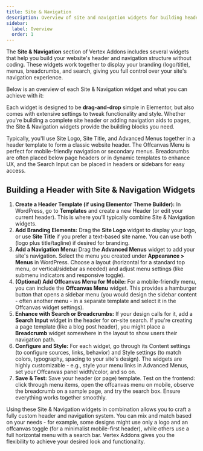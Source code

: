 ```yaml
---
title: Site & Navigation
description: Overview of site and navigation widgets for building headers and menus in Vertex.
sidebar:
  label: Overview
  order: 1
---
```



The **Site & Navigation** section of Vertex Addons includes several widgets that help you build your website's header and navigation structure without coding. These widgets work together to display your branding (logo/title), menus, breadcrumbs, and search, giving you full control over your site's navigation experience.

Below is an overview of each Site & Navigation widget and what you can achieve with it:

<CardGrid>
  <LinkCard href="./site-logo" title="Site Logo" description="Display your website's logo and optionally link it to the homepage."/>
  <LinkCard href="./site-title" title="Site Title" description="Show your site's name as a heading, which can dynamically update from your WordPress settings."/>
  <LinkCard href="./advanced-menus" title="Advanced Menus" description="Add customizable navigation menus (horizontal, vertical, or hamburger menu) using your WordPress menu items."/>
  <LinkCard href="./offcanvas-menu" title="Offcanvas Menu (Sidebar)" description="Create a collapsible side menu that slides in on click - great for mobile navigation or additional hidden menus."/>
  <LinkCard href="./breadcrumb" title="Breadcrumb" description="Display a breadcrumb trail for pages/posts, helping users navigate back through your site's hierarchy."/>
  <LinkCard href="./search-input" title="Search Input (Live / Ajax)" description="Insert a search bar so visitors can search your site, with an option for live Ajax results."/>
</CardGrid>

Each widget is designed to be **drag-and-drop** simple in Elementor, but also comes with extensive settings to tweak functionality and style. Whether you're building a complete site header or adding navigation aids to pages, the Site & Navigation widgets provide the building blocks you need.

<Aside type='note' title='When to Use These Widgets'>
Typically, you'll use Site Logo, Site Title, and Advanced Menus together in a header template to form a classic website header. The Offcanvas Menu is perfect for mobile-friendly navigation or secondary menus. Breadcrumbs are often placed below page headers or in dynamic templates to enhance UX, and the Search Input can be placed in headers or sidebars for easy access.
</Aside>

## Building a Header with Site & Navigation Widgets

<Steps>

1. **Create a Header Template (if using Elementor Theme Builder):** In WordPress, go to **Templates** and create a new Header (or edit your current header). This is where you'll typically combine Site & Navigation widgets.
2. **Add Branding Elements:** Drag the **Site Logo** widget to display your logo, or use **Site Title** if you prefer a text-based site name. You can use both (logo plus title/tagline) if desired for branding.
3. **Add a Navigation Menu:** Drag the **Advanced Menus** widget to add your site's navigation. Select the menu you created under **Appearance > Menus** in WordPress. Choose a layout (horizontal for a standard top menu, or vertical/sidebar as needed) and adjust menu settings (like submenu indicators and responsive toggle).
4. **(Optional) Add Offcanvas Menu for Mobile:** For a mobile-friendly menu, you can include the **Offcanvas Menu** widget. This provides a hamburger button that opens a sidebar menu (you would design the sidebar content - often another menu - in a separate template and select it in the Offcanvas widget settings).
5. **Enhance with Search or Breadcrumbs:** If your design calls for it, add a **Search Input** widget in the header for on-site search. If you're creating a page template (like a blog post header), you might place a **Breadcrumb** widget somewhere in the layout to show users their navigation path.
6. **Configure and Style:** For each widget, go through its Content settings (to configure sources, links, behavior) and Style settings (to match colors, typography, spacing to your site's design). The widgets are highly customizable - e.g., style your menu links in Advanced Menus, set your Offcanvas panel width/color, and so on.
7. **Save & Test:** Save your header (or page) template. Test on the frontend: click through menu items, open the offcanvas menu on mobile, observe the breadcrumb on a sample page, and try the search box. Ensure everything works together smoothly.

</Steps>

Using these Site & Navigation widgets in combination allows you to craft a fully custom header and navigation system. You can mix and match based on your needs - for example, some designs might use only a logo and an offcanvas toggle (for a minimalist mobile-first header), while others use a full horizontal menu with a search bar. Vertex Addons gives you the flexibility to achieve your desired look and functionality.